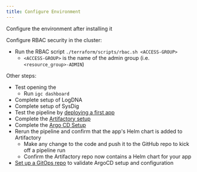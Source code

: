```yaml
---
title: Configure Environment
---
```



<PageDescription>

Configure the environment after installing it

</PageDescription>

Configure RBAC security in the cluster:
- Run the RBAC script `./terraform/scripts/rbac.sh <ACCESS-GROUP>`
    - `<ACCESS-GROUP>` is the name of the admin group (i.e. `<resource_group>-ADMIN`)

Other steps:
- Test opening the [<Globals name="dashboard" />](/getting-started/dashboard)
    - Run `igc dashboard`
- Complete setup of LogDNA
- Complete setup of SysDig
- Test the pipeline by [deploying a first app](/getting-started/deploy-app)
- Complete the [Artifactory setup](/admin/artifactory-setup)
- Complete the [Argo CD Setup](/admin/argocd-setup)
- Rerun the pipeline and confirm that the app's Helm chart is added to Artifactory
    - Make any change to the code and push it to the GitHub repo to kick off a pipeline run
    - Confirm the Artifactory repo now contains a Helm chart for your app
- [Set up a GitOps repo](/practical/inventory-part2#using-cd-to-deploy-to-test) to validate ArgoCD setup and configuration
